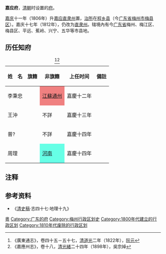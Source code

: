 '''嘉应府'''，[[清朝|清朝]]时设置的[[府_(行政区划)|府]]。

[[嘉庆|嘉庆]]十一年（1806年）升[[嘉應直隸州|嘉应直隶州]]置，[[治所|治所]]在[[程乡县|程乡县]]（今[[广东省|广东省]][[梅州市|梅州市]][[梅县区|梅县区]]）。嘉庆十七年（1812年），仍改为[[直隶州|直隶州]]。辖境內有今[[广东省|广东省]]梅州、梅江区、梅县区、平远、蕉岭、兴宁、五华等市县地。

== 历任知府 ==

{| class="wikitable"  style="text-align:center;"
|+ <ref>《廣東通志》，卷四十五－五十七，[[清|清]][[道光|道光]]二年（1822年），[[阮元|阮元]]</ref><ref>《嘉應州志》，卷十八，[[清|清]][[光緒|光緒]]二十四年（1898年），吳宗焯</ref>
|-
!姓　名||旗籍||非旗籍||上任时间||備註
|-
|李秉忠||||style="background: #F08080; color: black"|[[江蘇省_(清)|江蘇]][[通州直隸州|通州]]||嘉慶十二年||
|-
|王沖||||不詳||嘉慶十三年||
|-
|普?||||不詳||嘉慶十四年||
|-
|周理||||style="background: #66FFE6; color: black"|[[河南省_(清)|河南]]||嘉慶十四年||
|}

==注释==
{{notelist|iger=}}

== 参考资料 ==
{{Reflist}}
*《[[清史稿|清史稿]]·志四十七·地理十九》

{{清朝行政区划小作品}}
{{DEFAULTSORT:J}}
[[Category:清朝的府|粵]]
[[Category:广东的府|Category:广东的府]]
[[Category:梅州行政区划史|Category:梅州行政区划史]]
[[Category:1800年代建立的行政区划|Category:1800年代建立的行政区划]]
[[Category:1810年代废除的行政区划|Category:1810年代废除的行政区划]]